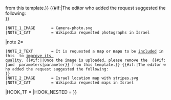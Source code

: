{{WPBannerMeta
|PROJECT             = 以色列
|category_trad=yes
 |substcheck=<includeonly>{{subst:</includeonly><includeonly>substcheck}}</includeonly>
 |small={{{small|}}}
 |category={{{category|¬}}}
 |listas={{{listas|}}}
|IMAGE_LEFT          = Flag of Israel.svg
 |IMAGE_LEFT_LARGE   = 75px
 |IMAGE_LEFT_SMALL   = 45px
|QUALITY_SCALE       = extended
 |class={{{class|}}}
 |auto={{{auto|}}}
 |importance = {{{importance|}}}
|ASSESSMENT_CAT      = 以色列條目
|ASSESSMENT_LINK     = Wikipedia:条目重要度评级标准
|MAIN_CAT            = 以色列專題條目
|BANNER_NAME        = Template:WikiProject Israel
|PORTAL              = 以色列
|PORTAL_IMG = Flag of Israel.svg
|infobox={{{needs-infobox|}}}
|attention={{{attention|}}}
|COMMENTS            = yes
|note 1={{{image-needed|}}}
 |NOTE_1_TEXT        = It is requested a '''photograph''' or '''image''' to be [[Wikipedia:Uploading images|included]] in this {{pagetype|{{{class|}}}}} to [[Wikipedia:Article development|improve its quality]]. {{#if:{{{small|}}}||Once the image is uploaded, please remove the {{para|image-needed}} {{#if:{{{image-details|}}}|and {{para|image-details}} parameters|parameter}} from this template.}} {{#if:{{{image-details|}}}|The editor who added the request suggested the following:<br>'''{{{image-details}}}'''}}
 |NOTE_1_IMAGE       = Camera-photo.svg
 |NOTE_1_CAT         = Wikipedia requested photographs in Israel
|note 2={{{map-needed|}}}
 |NOTE_2_TEXT        = It is requested a '''map''' or '''maps''' to be [[Wikipedia:Uploading images|included]] in this {{pagetype|{{{class|}}}}} to [[Wikipedia:Article development|improve its quality]]. {{#if:{{{small|}}}||Once the image is uploaded, please remove the {{para|image-needed}} {{#if:{{{map-details|}}}|and {{para|map-details}} parameters|parameter}} from this template.}} {{#if:{{{map-details|}}}|The editor who added the request suggested the following:<br>'''{{{map-details}}}'''}}
 |NOTE_2_IMAGE       = Israel location map with stripes.svg
 |NOTE_2_CAT         = Wikipedia requested maps in Israel
|HOOK_TF             = {{WPBannerMeta/hooks/taskforces
 |category={{{category|}}}
 |PROJECT            = 以色列
 |QUALITY_SCALE      = Wikipedia:条目质量评级标准
 |class={{{class|}}}
 |IMPORTANCE_SCALE   = Wikipedia:条目重要度评级标准
|tf 1={{{tel-aviv|}}}
 |TF_1_LINK          = Wikipedia:WikiProject Tel Aviv
 |TF_1_NAME          = 特拉維夫專題
 |TF_1_IMAGE         = Flag of Tel Aviv.svg
 |TF_1_QUALITY       = yes
 |tf 1 importance={{{tel-aviv-importance|}}}
 |TF_1_ASSESSMENT_CAT= 特拉維夫條目
 |TF_1_MAIN_CAT      = 特拉維夫專題條目
}}
|HOOK_NESTED         = {{WPBannerMeta/hooks/tfnested
 |tf 1={{{tel-aviv|}}}
  |TF_1_LINK         = Wikipedia:WikiProject Tel Aviv
  |TF_1_NESTED       = 特拉維夫
}}<!--可能使用不到
|HOOK_BOTTOM         = {{WPBannerMeta/hooks/todolist
  |TODO_TITLE        = Project Israel To Do
  |TODO_LINK         = Wikipedia:WikiProject Israel/to do2
 }}-->
}}<noinclude>
{{documentation}}
</noinclude>